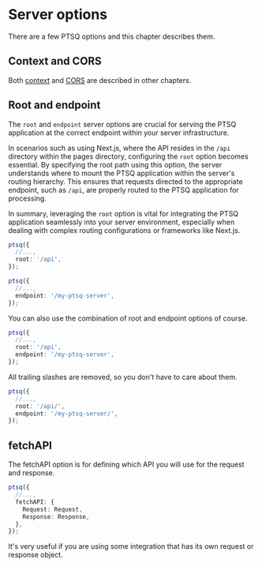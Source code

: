 # Server options

There are a few PTSQ options and this chapter describes them.

## Context and CORS

Both [context](/server/context) and [CORS](/server/cors) are described in other chapters.

## Root and endpoint

The `root` and `endpoint` server options are crucial for serving the PTSQ application at the correct endpoint within your server infrastructure.

In scenarios such as using Next.js, where the API resides in the `/api` directory within the pages directory, configuring the `root` option becomes essential. By specifying the root path using this option, the server understands where to mount the PTSQ application within the server's routing hierarchy. This ensures that requests directed to the appropriate endpoint, such as `/api`, are properly routed to the PTSQ application for processing.

In summary, leveraging the `root` option is vital for integrating the PTSQ application seamlessly into your server environment, especially when dealing with complex routing configurations or frameworks like Next.js.

```ts
ptsq({
  //...,
  root: '/api',
});
```

```ts copy filename="endpoint-optin"
ptsq({
  //...,
  endpoint: '/my-ptsq-server',
});
```

You can also use the combination of root and endpoint options of course.

```ts
ptsq({
  //...,
  root: '/api',
  endpoint: '/my-ptsq-server',
});
```

All trailing slashes are removed, so you don't have to care about them.

```ts
ptsq({
  //...,
  root: '/api/',
  endpoint: '/my-ptsq-server/',
});
```

## fetchAPI

The fetchAPI option is for defining which API you will use for the request and response.

```ts
ptsq({
  //...,
  fetchAPI: {
    Request: Request,
    Response: Response,
  },
});
```

It's very useful if you are using some integration that has its own request or response object.
